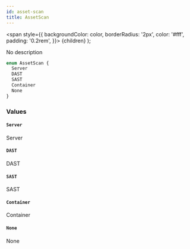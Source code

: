 ```yaml
---
id: asset-scan
title: AssetScan
---
```


<span
style={{
      backgroundColor: color,
      borderRadius: '2px',
      color: '#fff',
      padding: '0.2rem',
    }}>
{children}
</span>
);

No description

```graphql
enum AssetScan {
  Server
  DAST
  SAST
  Container
  None
}
```

### Values

#### `Server`

Server

#### `DAST`

DAST

#### `SAST`

SAST

#### `Container`

Container

#### `None`

None
